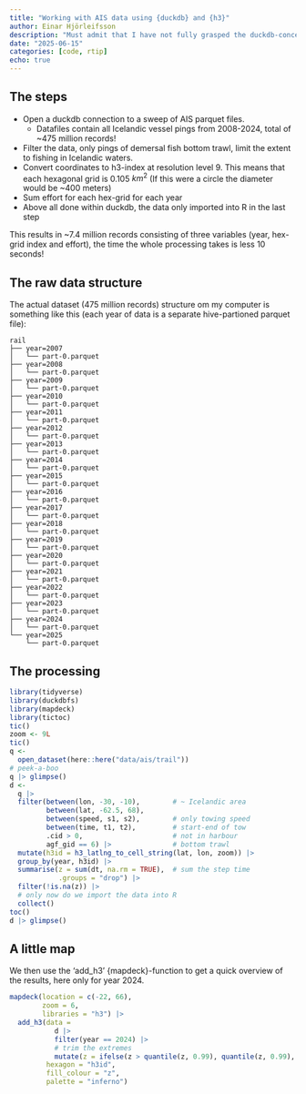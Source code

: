 ```yaml
---
title: "Working with AIS data using {duckdb} and {h3}"
author: Einar Hjörleifsson
description: "Must admit that I have not fully grasped the duckdb-concept but what I have explored is magical. The main R-package is {duckdb} but {duckdbfs} provides a nice wrapper for making connection to files easier (similar to the {arrow}) package. On top of it {duckdbfs} has some intriguing spatial function. Here a little exploration of the AIS data is made to put the feature to a test."
date: "2025-06-15"
categories: [code, rtip]
echo: true
---
```


## The steps

* Open a duckdb connection to a sweep of AIS parquet files.
  * Datafiles contain all Icelandic vessel pings from 2008-2024, total of ~475 million records!
* Filter the data, only pings of demersal fish bottom trawl, limit the extent to fishing in Icelandic waters.
* Convert coordinates to h3-index at resolution level 9. This means that each hexagonal grid is 0.105	$km^2$ (If this were a circle the diameter would be ~400 meters)
* Sum effort for each hex-grid for each year
* Above all done within duckdb, the data only imported into R in the last step

This results in ~7.4 million records consisting of three variables (year, hex-grid index and effort), the time the whole processing takes is less 10 seconds!

## The raw data structure

The actual dataset (475 million records) structure om my computer is something like this (each year of data is a separate hive-partioned parquet file):

```
rail
├── year=2007
│   └── part-0.parquet
├── year=2008
│   └── part-0.parquet
├── year=2009
│   └── part-0.parquet
├── year=2010
│   └── part-0.parquet
├── year=2011
│   └── part-0.parquet
├── year=2012
│   └── part-0.parquet
├── year=2013
│   └── part-0.parquet
├── year=2014
│   └── part-0.parquet
├── year=2015
│   └── part-0.parquet
├── year=2016
│   └── part-0.parquet
├── year=2017
│   └── part-0.parquet
├── year=2018
│   └── part-0.parquet
├── year=2019
│   └── part-0.parquet
├── year=2020
│   └── part-0.parquet
├── year=2021
│   └── part-0.parquet
├── year=2022
│   └── part-0.parquet
├── year=2023
│   └── part-0.parquet
├── year=2024
│   └── part-0.parquet
└── year=2025
    └── part-0.parquet
```


## The processing

```r
library(tidyverse)
library(duckdbfs)
library(mapdeck)
library(tictoc)
tic()
zoom <- 9L
tic()
q <-
  open_dataset(here::here("data/ais/trail"))
# peek-a-boo 
q |> glimpse()
d <- 
  q |> 
  filter(between(lon, -30, -10),        # ~ Icelandic area
         between(lat, -62.5, 68),
         between(speed, s1, s2),        # only towing speed
         between(time, t1, t2),         # start-end of tow
         .cid > 0,                      # not in harbour
         agf_gid == 6) |>               # bottom trawl
  mutate(h3id = h3_latlng_to_cell_string(lat, lon, zoom)) |> 
  group_by(year, h3id) |> 
  summarise(z = sum(dt, na.rm = TRUE),  # sum the step time
            .groups = "drop") |> 
  filter(!is.na(z)) |> 
  # only now do we import the data into R
  collect()         
toc()
d |> glimpse()
```

## A little map

We then use the 'add_h3' {mapdeck}-function to get a quick overview of the results, here only for year 2024.

```r
mapdeck(location = c(-22, 66),
        zoom = 6,
        libraries = "h3") |> 
  add_h3(data = 
           d |> 
           filter(year == 2024) |> 
           # trim the extremes
           mutate(z = ifelse(z > quantile(z, 0.99), quantile(z, 0.99), z)),
         hexagon = "h3id",
         fill_colour = "z",
         palette = "inferno")
```

